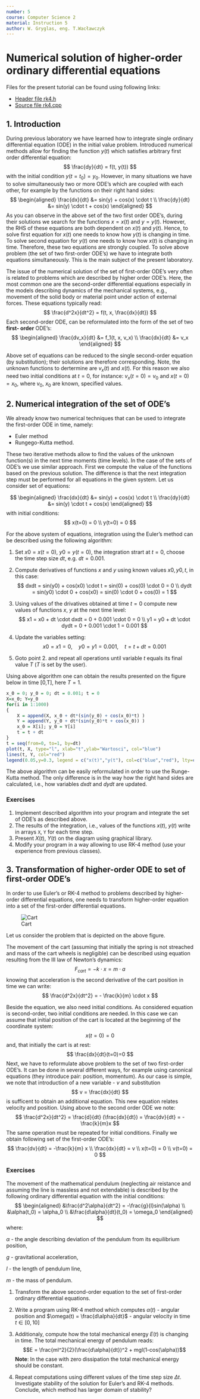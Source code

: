 ```yaml
---
number: 5
course: Computer Science 2
material: Instruction 5
author: W. Gryglas, eng. T.Wacławczyk
---
```


# Numerical solution of higher-order ordinary differential equations
Files for the present tutorial can be found using following links:

 - [Header file rk4.h](http://ccfd.github.io/courses/code/info2/rk4.h)
 - [Source file rk4.cpp](http://ccfd.github.io/courses/code/info2/rk4.cpp)


## 1. Introduction

During previous laboratory we have learned how to integrate single ordinary
differential equation (ODE) in the initial value problem. Introduced numerical methods
allow for finding the function $y(t)$ which satisfies arbitrary first order differential equation:
$$ \frac{dy}{dt} = f(t, y(t)) $$
with the initial condition $y(t=t_0)=y_0$.
However, in many situations we have to solve simultaneously two or more ODE's which are coupled with each other, for example by the functions on their right hand sides:
$$ 
\begin{aligned}
\frac{dx}{dt} &= sin(y) + cos(x) \cdot t \\
\frac{dy}{dt} &= sin(y) \cdot t + cos(x)
\end{aligned}
$$
As you can observe in the above set of the two first order ODE's, during their solutions we search for the functions $x=x(t)$ and $y=y(t)$. However, the RHS of these equations are both dependent on $x(t)$ and $y(t)$. Hence, to solve first equation for $x(t)$ one needs to know how $y(t)$ is changing in time. To solve second equation for $y(t)$ one needs to know how $x(t)$ is changing in time. Therefore, these two equations are strongly coupled.
To solve above problem (the set of two first-order ODE's) we have to integrate both equations simultaneously. This is the main subject of the present laboratory. 

The issue of the numerical solution of the set of first-order ODE's very often is related to problems which are described by higher order ODE's. Here, the most common one are the second-order differential equations especially in the models describing dynamics of the mechanical systems, e.g., movement of the solid body or material point under action of  external forces. These equations typically read: 
$$ \frac{d^2x}{dt^2} = f(t, x, \frac{dx}{dt}) $$
Each second-order ODE, can be reformulated into the form of the set of two **first- order** ODE's:
$$ 
\begin{aligned}
\frac{dv_x}{dt} &= f_1(t, x, v_x) \\
\frac{dx}{dt} &= v_x
\end{aligned}
$$

Above set of equations can be reduced to the single second-order equation (by substitution); their solutions are therefore corresponding. Note, the unknown functions to dertermine are $v_x(t)$ and $x(t)$. For this reason we also need two initial conditions at $t=0$, for instance: \qquad $v_x(t=0)=v_0$ and $x(t=0)=x_0$, where $v_0$, $x_0$ are known, specified values.



## 2. Numerical integration of the set of ODE's
We already know two numerical techniques that can be used to integrate
the first-order ODE in time, namely:

- Euler method
- Rungego-Kutta method.

These two iterative methods allow to find the values of the unknown function(s) 
in the next time moments (time levels). In the case of the sets of ODE's we use similar
approach. First we compute the value of the functions based on the previous solution.
The difference is that the next integration step must be performed for all equations
in the given system. Let us consider set of equations:

$$ 
\begin{aligned}
\frac{dx}{dt} &= sin(y) + cos(x) \cdot t \\
\frac{dy}{dt} &= sin(y) \cdot t + cos(x)
\end{aligned}
$$
with initial conditions:
$$
x(t=0) = 0 \\
y(t=0) = 0
$$

For the above system of equations, integration using the Euler's method can be described using the following algorithm:

1. Set $x0 = x(t=0)$, $y0 = y(t=0)$, the integration strart at $t=0$, choose the time step size $dt$, e.g. $dt = 0.001$.

2. Compute derivatives of functions $x$ and $y$ using known values $x0, y0, t$,
in this case:
$$
dxdt = sin(y0) + cos(x0) \cdot t = sin(0) + cos(0) \cdot 0 = 0 \\
dydt = sin(y0) \cdot 0 + cos(x0) = sin(0) \cdot 0 + cos(0) = 1
$$
3. Using values of the drivatives obtained at time $t=0$ compute new values of functions $x$, $y$ at the next time level:
$$
x1 = x0 + dt  \cdot  dxdt = 0 + 0.001 \cdot 0 = 0 \\
y1 = y0 + dt  \cdot  dydt = 0 + 0.001 \cdot 1 = 0.001
$$
4. Update the variables setting:
$$
x0 = x1 = 0, \quad
y0 = y1 = 0.001, \quad
t = t + dt = 0.001
$$
5. Goto point 2. and repeat all operations until variable $t$ equals its final value $T$
($T$ is set by the user).

Using above algorithm one can obtain the results presented on the figure below in time [0,T], here $T=1$.

```r
x_0 = 0; y_0 = 0; dt = 0.001; t = 0
X=x_0; Y=y_0
for(i in 1:1000)
{
    X = append(X, x_0 + dt*(sin(y_0) + cos(x_0)*t) )
    Y = append(Y, y_0 + dt*(sin(y_0)*t + cos(x_0)) )
    x_0 = X[i]; y_0 = Y[i]
    t = t + dt
}
t = seq(from=0, to=1, by=dt)
plot(t, X, type="l", xlab="t",ylab="Wartosci", col="blue")
lines(t, Y, col="red")
legend(0.05,y=0.3, legend = c("x(t)","y(t"), col=c("blue","red"), lty=c(1,1), cex=1.2)
```

The above algorithm can be easily reformulated in order to use the Runge-Kutta method.
The only difference is in the way how the right hand sides are calculated, i.e., how
variables $dxdt$ and $dydt$ are updated.

### Exercises

1. Implement described algorithm into your program and integrate the set of ODE's as described above.
2. The results of the integration, i.e., values of the functions $x(t)$, $y(t)$ write
in arrays `X`, `Y` for each time step.
3. Present $X(t)$, $Y(t)$ on the diagram using graphical library.
4. Modify your program in a way allowing to use RK-4 method (use your experience from
previous classes).


## 3. Transformation of higher-order ODE to set of first-order ODE's

In order to use Euler's or RK-4 method to problems described by higher-order differential equations, one needs to transform higher-order equation into a set of the first-order differential equations.


![Cart](carriage.png "Problem do rozwiązania")

Let us consider the problem that is depicted on the above figure.

The movement of the cart (assuming that initially the spring is not streached and mass
of the cart wheels is negligible) can be described using equation resulting from the III law of Newton's dynamics:
$$ F_{cart} = - k\cdot x = m \cdot a$$
knowing that acceleration is the second derivative of the cart position in time
we can write:
$$ \frac{d^2x}{dt^2} = - \frac{k}{m} \cdot x $$

Beside the equation, we also need initial conditions. As considered equation is second-order, two initial conditions are needed. In this case we can assume that initial position
of the cart is located at the beginning of the coordinate system:
$$ x(t=0) = 0 $$
and, that  initially the cart is at rest:
$$ \frac{dx}{dt}(t=0)=0 $$
Next, we have to reformulate above problem to the set of two first-order ODE's.
It can be done in several different ways, for example using canonical equations
(they introduce pair: position, momentum). As our case is simple, we note that introduction of a new variable - $v$ and substitution
$$ v = \frac{dx}{dt} $$
is sufficent to obtain an additional equation. This new equation relates velocity
and position. Using above to the second order ODE we note:
$$ \frac{d^2x}{dt^2} = \frac{d}{dt} (\frac{dx}{dt}) = \frac{dv}{dt} = -\frac{k}{m}x $$
The same operation must be repeated for initial conditions. Finally we obtain following
set of the first-order ODE's:
$$
\frac{dv}{dt} = -\frac{k}{m} x \\
\frac{dx}{dt} = v \\
x(t=0) = 0 \\
v(t=0) = 0
$$

### Exercises

The movement of the mathematical pendulum (neglecting air reistance and assuming the line is massless and not extendable) is described by the following ordinary differential equation with the initial conditions:
$$
\begin{aligned}
&\frac{d^2\alpha}{dt^2} = -\frac{g}{l}sin(\alpha) \\
&\alpha(t_0) = \alpha_0 \\
&\frac{d\alpha}{dt}(t_0) = \omega_0
\end{aligned}
$$
where:

$\alpha$ - the angle describing deviation of the pendulum from its equilibrium position,

$g$ - gravitational acceleration,

$l$ - the length of pendulum line,

$m$ - the mass of pendulum.

1. Transform the above second-order equation to the set of first-order ordinary differential equations.

2. Write a program using RK-4 method which computes $\alpha(t)$ - angular position and $\omega(t) = \frac{d\alpha}{dt}$ - angular velocity in time $t \in \left[0,10\right]$

3. Additionaly, compute how the total mechanical energy $E(t)$ is changing in time.
The total mechanical energy of pendulum reads:
$$E = \frac{ml^2}{2}(\frac{d\alpha}{dt})^2 + mgl(1-cos(\alpha))$$
**Note**: In the case with zero dissipation the total mechanical energy should be constant.
4. Repeat computations using different values of the time step size $\Delta t$.
   Investigate stability of the solution for Euler's and RK-4 methods. Conclude,
   which method has larger domain of stability?
